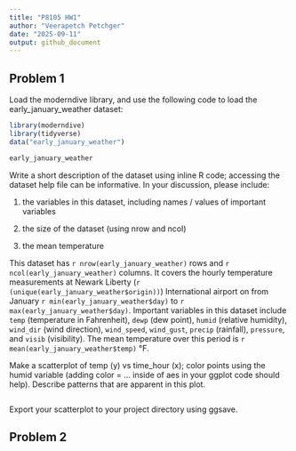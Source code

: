 ```yaml
---
title: "P8105 HW1"
author: "Veerapetch Petchger"
date: "2025-09-11"
output: github_document
---
```


## Problem 1
Load the moderndive library, and use the following code to load the early_january_weather dataset:
```r
library(moderndive)
library(tidyverse)
data("early_january_weather")
```

```r
early_january_weather
```

Write a short description of the dataset using inline R code; accessing the dataset help file can be informative. In your discussion, please include:

1) the variables in this dataset, including names / values of important variables

2) the size of the dataset (using nrow and ncol)

3) the mean temperature

This dataset has `r nrow(early_january_weather)` rows and `r ncol(early_january_weather)` columns. It covers the hourly temperature measurements at Newark Liberty (`r (unique(early_january_weather$origin))`) International airport on from January `r min(early_january_weather$day)` to ` r max(early_january_weather$day)`. Important variables in this dataset include `temp` (temperature in Fahrenheit), `dewp` (dew point), `humid` (relative humidity), `wind_dir` (wind direction), `wind_speed`, `wind_gust`, `precip` (rainfall), `pressure`, and `visib` (visibility). The mean temperature over this period is `r mean(early_january_weather$temp)` °F.

Make a scatterplot of temp (y) vs time_hour (x); color points using the humid variable (adding color = ... inside of aes in your ggplot code should help). Describe patterns that are apparent in this plot.

```r

```


Export your scatterplot to your project directory using ggsave.



## Problem 2